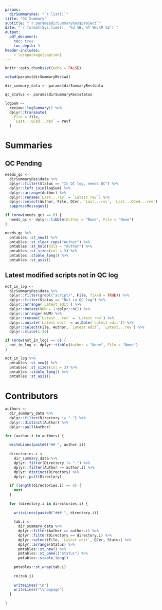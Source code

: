 ```yaml
---
params: 
  dirSummaryRes: "`r list()`"
title: "QC Summary"
subtitle: "`r params$dirSummaryRes$project`"
date: "`r format(Sys.time(), '%d %B, %Y %H:%M %Z')`"
output:
  pdf_document:
    toc: true
    toc_depth: 3
header-includes:
    - \usepackage{caption}
---
```


\captionsetup[table]{labelformat=empty}

```r
knitr::opts_chunk$set(echo = FALSE)
```

```r

setwd(params$dirSummaryRes$wd)

dir_summary_data <- params$dirSummaryRes$data

qc_status <- params$dirSummaryRes$status

logSum <- 
  review::logSummary() %>% 
  dplyr::transmute(
    File = file,
    `Last...QCed...rev` = revf
  )

```

\newpage

# Summaries

\newpage

## QC Pending

```r

needs_qc <-
  dirSummaryRes$data %>% 
  dplyr::filter(Status == "In QC log, needs QC") %>% 
  dplyr::left_join(logSum) %>% 
  dplyr::arrange(Author) %>% 
  dplyr::rename(`Last...rev` = `Latest rev`) %>% 
  dplyr::select(Author, File, QCer, `Last...rev`, `Last...QCed...rev`) %>% 
  suppressMessages()

if (nrow(needs_qc) == 0) {
  needs_qc <- dplyr::tibble(Author = "None", File = "None")
}

needs_qc %>%   
  pmtables::st_new() %>% 
  pmtables::st_clear_reps("Author") %>%
  pmtables::st_bold(cols = "Author") %>% 
  pmtables::st_sizes(col = 3) %>% 
  pmtables::stable_long() %>%
  pmtables::st_asis()

```

\newpage

## Latest modified scripts not in QC log

```r

not_in_log <-
  dirSummaryRes$data %>%
  dplyr::filter(grepl("script/", File, fixed = TRUE)) %>% 
  dplyr::filter(Status == "Not in QC log") %>% 
  dplyr::arrange(`Latest edit`) %>% 
  dplyr::mutate(NUM = 1:dplyr::n()) %>% 
  dplyr::arrange(-NUM) %>% 
  dplyr::rename(`Latest...rev` = `Latest rev`) %>% 
  dplyr::mutate(`Latest edit` = as.Date(`Latest edit`)) %>% 
  dplyr::select(File, Author, `Latest edit`, `Latest...rev`) %>% 
  dplyr::slice(1:30)

if (nrow(not_in_log) == 0) {
  not_in_log <- dplyr::tibble(Author = "None", File = "None")
}

not_in_log %>%   
  pmtables::st_new() %>% 
  pmtables::st_sizes(col = 3) %>% 
  pmtables::stable_long() %>%
  pmtables::st_asis()

```

\newpage

# Contributors

\newpage

```r
authors <- 
  dir_summary_data %>%
  dplyr::filter(Directory != ".") %>%
  dplyr::distinct(Author) %>%
  dplyr::pull(Author)

for (author.i in authors) {
  
  writeLines(paste0("## ", author.i))
  
  directories.i <-
    dir_summary_data %>% 
    dplyr::filter(Directory != ".") %>%
    dplyr::filter(Author == author.i) %>% 
    dplyr::distinct(Directory) %>%
    dplyr::pull(Directory)
  
  if (length(directories.i) == 0) {
    next
  }
  
  for (directory.i in directories.i) {
    
    writeLines(paste0("### ", directory.i))
    
    tab.i <-
      dir_summary_data %>%
      dplyr::filter(Author == author.i) %>%
      dplyr::filter(Directory == directory.i) %>%
      dplyr::select(File, `Latest edit`, QCer, Status) %>%
      dplyr::arrange(Status) %>%
      pmtables::st_new() %>%
      pmtables::st_panel("Status") %>%
      pmtables::stable_long()
    
    pmtables::st_wrap(tab.i)
    
    rm(tab.i)
    
    writeLines("\n")
    writeLines("\\newpage")
  }
  
}

```
